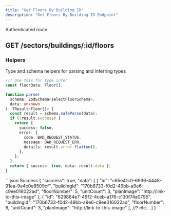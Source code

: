 ```yaml
---
title: "Get Floors By Building ID"
description: "Get Floors By Building ID Endpoint"
---
```


<Info>Authenticated route</Info>
## GET /sectors/buildings/:id/floors

### Helpers

Type and schema helpers for parsing and inferring types

```ts Floor
//? Use this for type infer
const floorData: Floor[];
```

```ts selectFloorSchema
function parse(
  schema: ZodSchema<selectFloorSchema>,
  data: unknown
): TResult<Floor[]> {
  const result = schema.safeParse(data);
  if (!result.success) {
    return {
      success: false,
      error: {
        code: BAD_REQUEST_STATUS,
        message: BAD_REQUEST_ERR,
        details: result.error.flatten(),
      },
    };
  }
  return { success: true, data: result.data };
}
```

<ResponseExample>
```json Success
{
    "success": true,
    "data": [
        {
            "id": "c65e41c0-6936-4448-91ea-9e4c0e8509cf",
            "buildingId": "170b6733-f0d2-49bb-a9e6-c9ee016022ad",
            "floorNumber": 5,
            "unitCount": 3,
            "planImage": "http://link-to-this-image"
        },
        {
            "id": "629864e7-49f2-4ceb-a176-c130f74a0795",
            "buildingId": "170b6733-f0d2-49bb-a9e6-c9ee016022ad",
            "floorNumber": 6,
            "unitCount": 3,
            "planImage": "http://link-to-this-image"
        },
        //? etc...
    ]
}
```
</ResponseExample>
